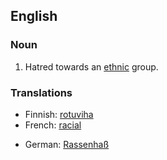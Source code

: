 ==English==

===Noun===
{{en-noun|sg=[[race]] [[hatred]]|-}}

# Hatred towards an [[ethnic]] group.

===Translations===
{{rfc-level|Translations at L3+ (AutoFormat would have corrected level of Translations)}}
{{trans-top|hatred towards an ethnic group}}
* Finnish: [[rotuviha]]
* French: [[racial]]
{{trans-mid}}
* German: [[Rassenhaß]] {{m}}
{{trans-bottom}}